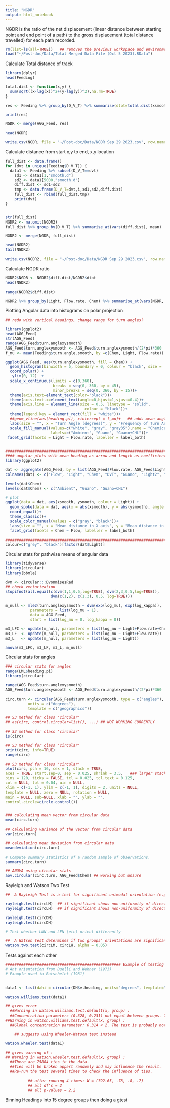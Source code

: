 ```yaml
---
title: "NGDR"
output: html_notebook
---
```

NGDR is the ratio of the net displacement (linear distance between starting point and end point of a path) to the gross displacement (total distance travelled) for each path recorded. 


```r
rm(list=ls(all=TRUE))   ## removes the previous workspace and environment so that we only have the data we need loaded in the session
load("~/Post-doc/Data/Total Merged Data File (Oct 5 2023).RData")
```


Calculate Total distance of track
```r
library(dplyr)
head(Feeding)

total.dist <- function(x,y) {
  sum(sqrt((x-lag(x))^2+(y-lag(y))^2),na.rm=TRUE)
}

res <- Feeding %>% group_by(D_V_T) %>% summarise(dtot=total.dist(xsmooth,ysmooth))

print(res)

NGDR <- merge(AGG_Feed, res)

head(NGDR)

write.csv(NGDR, file = "~/Post-doc/Data/NGDR Sep 29 2023.csv", row.names = FALSE)


```


Calculate distance from start x,y to end, x,y location
```r
full_dist <- data.frame()
for (dvt in unique(Feeding$D_V_T)) {
  data1 <- Feeding %>% subset(D_V_T==dvt)
    sd1 <- data1[1,"smooth.d"]
    sd2 <- data1[5000,"smooth.d"]
    diff.dist <- sd1-sd2
    tmp <- data.frame(D_V_T=dvt,i,sd1,sd2,diff.dist)
    full_dist <- rbind(full_dist,tmp)
    print(dvt)
}


str(full_dist)
NGDR2 <- na.omit(NGDR2)
full_dist %>% group_by(D_V_T) %>% summarise_at(vars(diff.dist), mean)

NGDR2 <- merge(NGDR, full_dist)

head(NGDR2)
tail(NGDR2)

write.csv(NGDR2, file = "~/Post-doc/Data/NGDR Sep 29 2023.csv", row.names = FALSE)

```

Calculate NGDR ratio
```r
NGDR2$NGDR <- NGDR2$diff.dist/NGDR2$dtot
head(NGDR2)

range(NGDR2$diff.dist)

NGDR2 %>% group_by(Light, Flow.rate, Chem) %>% summarise_at(vars(NGDR, diff.dist, dtot), mean)
```


Plotting Angular data into histograms on polar projection
```r
## redo with vertical headings, change range for turn angles?

library(ggplot2)
head(AGG_Feed)
str(AGG_Feed)
range(AGG_Feed$turn.anglexysmooth)
AGG_Feed$turn.anglexysmooth <- AGG_Feed$turn.anglexysmooth/(2*pi)*360
f_mu <- mean(Feeding$turn.angle.smooth, by =c(Chem, Light, Flow.rate))

ggplot(AGG_Feed, aes(turn.anglexysmooth, fill = Chem)) +
  geom_histogram(binwidth = 5, boundary = 0, colour = "black", size = .25) +
  coord_polar() +
   ylim(0, 12)  +
  scale_x_continuous(limits = c(0,360),
                     breaks = seq(0, 360, by = 45),
                     minor_breaks = seq(0, 360, by = 15))+
  theme(axis.text=element_text(color="black"))+
  theme(axis.text.x=element_text(angle=0,hjust=1,vjust=0.4))+
  theme(axis.line = element_line(size = 0.5, linetype = "solid",
                                   colour = "black"))+
  theme(legend.key = element_rect(fill = "white"))+
  ##geom_vline(aes(heading.pi), xintercept = f_mu)+   ## adds mean angle line to plot
  labs(size = "", x = "Turn Angle (degrees)", y = "Frequency of Turn Angle", title = "")+
  scale_fill_manual(values=c("white", "gray", "gray35"),name = "Chemical Cue",
                    labels=c("Ambient", "Guano", "Guano+CHL"))+
 facet_grid(facets = Light ~ Flow.rate, labeller = label_both)


#######################################################################################
#### angular plots with mean heading as arrow and length as coefficient of dispersion
library(ggplot2)

dat <- aggregate(AGG_Feed, by = list(AGG_Feed$Flow.rate, AGG_Feed$Light, AGG_Feed$Chem), FUN=mean)
colnames(dat) <- c("Flow", "Light", "Chem", "DVT", "Guano", "Light2", "Chem2", "Flow2", "X", "Y", "Z", "dx", "dy", "dz", "d", "vx", "vy", "vz", "v", "h.heading", "v.heading", "turn.anglexy", "turn.angleyz", "turn.angle", "vel.turn.angle", "vel","vel.flow", "trim.X", "xsmooth", "ysmooth", "zsmooth", "smooth.dx", "smooth.dy", "smooth.dz", "smooth.d",  "smooth.vx", "smooth.vy", "smooth.vz", "smooth.v",  "smooth.h.heading", "heading.pi", "smooth.v.heading", "pitch.perfect", "turn.anglexysmooth", "turn.angleyzsmooth")

levels(dat$Chem)
levels(dat$Chem) <- c("Ambient", "Guano", "Guano+CHL")

# plot
ggplot(data = dat, aes(xsmooth, ysmooth, colour = Light)) +
  geom_spoke(data = dat, aes(x = abs(xsmooth), y = abs(ysmooth), angle = turn.anglexysmooth, radius = n/2), arrow=arrow(length = unit(0.2,"cm")), size = 1) +
  coord_equal()+
  theme_classic()+
  scale_color_manual(values = c("gray", "black"))+
  labs(size = "", x = "Mean distance in X axis", y = "Mean distance in Y axis", title = "Turn Angles as mean vector") +
  facet_grid(facets = Chem ~ Flow, labeller = label_both)

###########################################################################################
colour=c("grey", "black")[factor(dat$Light)]
```



Circular stats for pathwise means of angular data

```r
library(tidyverse)
library(circular)
library(bbmle)

dvm <- circular:::DvonmisesRad
## check vectorization
stopifnot(all.equal(c(dvm(1,1,0.5,log=TRUE), dvm(2,3,0.5,log=TRUE)),
                    dvm(c(1,2), c(1,3), 0.5, log=TRUE)))

m_null <- mle2(turn.anglexysmooth ~ dvm(exp(log_mu), exp(log_kappa)),
           parameters = list(log_mu ~ 1),
           data = AGG_Feed,
           start = list(log_mu = 0, log_kappa = 0))

m3_LFC <- update(m_null, parameters = list(log_mu ~ Light+Flow.rate+Chem))
m3_LF  <- update(m_null, parameters = list(log_mu ~ Light+Flow.rate))
m3_L   <- update(m_null, parameters = list(log_mu ~ Light))

anova(m3_LFC, m3_LF, m3_L, m_null)

```


Circular stats for angles
```r
### circular stats for angles
range(LML$heading.pi)
library(circular)

range(AGG_Feed$turn.anglexysmooth)
AGG_Feed$turn.anglexysmooth <- AGG_Feed$turn.anglexysmooth/(2*pi)*360

circ.turn <- circular(AGG_Feed$turn.anglexysmooth, type = c("angles"),
          units = c("degrees"),
          template = c("geographics"))

## S3 method for class 'circular'
## as(circ, control.circular=list(), ...) ## NOT WORKING CURRENTLY

## S3 method for class 'circular'
is(circ)

## S3 method for class 'circular'
print(circ, info=TRUE)
range(circ)

## S3 method for class 'circular'
plot(circ, pch = 16, cex = 1, stack = TRUE,
axes = TRUE, start.sep=0, sep = 0.025, shrink = 3.5,   ### larger stack number = more zoomed out
bins = 120, ticks = FALSE, tcl = 0.025, tcl.text = 0.125,
col = NULL, tol = 0.04, uin = NULL,
xlim = c(-1, 1), ylim = c(-1, 1), digits = 2, units = NULL,
template = NULL, zero = NULL, rotation = NULL,
main = NULL, sub=NULL, xlab = "", ylab = "",
control.circle=circle.control())


### calculating mean vector from circular data
mean(circ.turn)

## calculating variance of the vector from circular data
var(circ.turn)

## calculating mean deviation from circular data
meandeviation(circ.turn)

# Compute summary statistics of a random sample of observations. 
summary(circ.turn) 

## ANOVA using circular stats
aov.circular(circ.turn, AGG_Feed$Chem) ## working but unsure

```

Rayleigh and Watson Two Test
```r

##  A Rayleigh Test is a test for significant unimodal orientation (e.g. Is everyone in the treatment going the same direction?).

rayleigh.test(circLM)  ## if significant shows non-uniformity of direction  (No flow vs extreme flow)
rayleigh.test(circLH)  ## if significant shows non-uniformity of direction

rayleigh.test(circDM)  
rayleigh.test(circDH) 

# Test whether LNN and LEN (etc) orient differently  

##  A Watson Test determines if two groups’ orientations are significantly different from each other. 
watson.two.test(circLM, circLH, alpha = 0.05)

```


Tests against each other

```r
################################################### Example of testing means of groups against each other
# Ant orientation from Duelli and Wehner (1973) 
# Example used in Batschelet (1981) 


data1 <- list(dahi = circular(DH$v.heading, units="degrees", template="geographics"), dame = circular(DM$v.heading, units="degrees", template="geographics"), lihi = circular(LH$v.heading, units="degrees", template="geographics"), lime = circular(LM$v.heading, units="degrees", template="geographics"))
           
watson.williams.test(data1)

## gives error 
  ##Warning in watson.williams.test.default(x, group) :
  ##Concentration parameters (0.328, 0.231) not equal between groups. The test might not be applicable
##Warning in watson.williams.test.default(x, group) :
  ##Global concentration parameter: 0.314 < 2. The test is probably not applicable

    ## suggests using Wheeler-Watson test instead

watson.wheeler.test(data1)

## gives warning of :
## Warning in watson.wheeler.test.default(x, group) :
  ##There are 75884 ties in the data.
  ##Ties will be broken appart randomly and may influence the result.
  ##Re-run the test several times to check the influence of ties.

          ## after running 4 times: W = (792.65, .78, .8, .7)
          ## all df's = 2
          ## all p-values = 2.2

```


Binning Headings into 15 degree groups then doing a gtest
```r






```














